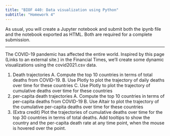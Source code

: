 ```yaml
---
title: "BIOF 440: Data visualization using Python"
subtitle: "Homework 4"
---
```


As usual, you will create a Jupyter notebook and submit both the ipynb file and the notebook exported as HTML. Both are required for a complete submission.

---

The COVID-19 pandemic has affected the entire world. Inspired by this page (Links to an external site.) in the Financial Times, we'll create some dynamic visualizations using the covid2021.csv data.

1. Death trajectories
  A. Compute the top 10 countries in terms of total deaths from COVID-19. 
  B. Use Plotly to plot the trajectory of daily deaths over time for these countries
  C. Use Plotly to plot the trajectory of cumulative deaths over time for these countries
2. per-capita death trajectories
  A. Compute the top 10 countries in terms of per-capita deaths from COVID-19
  B. Use Altair to plot the trajectory of the cumulative per-capita deaths over time for these countries
3. (Extra credit) Plot the trajectories of cumulative deaths over time for the top 30 countries in terms of total deaths. Add tooltips to show the country and the per-capita death rate at any time point, when the mouse is hovered over the point. 
